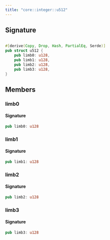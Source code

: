 ```yaml
---
title: "core::integer::u512"
---
```






## Signature

```rust

#[derive(Copy, Drop, Hash, PartialEq, Serde)]
pub struct u512 {
    pub limb0: u128,
    pub limb1: u128,
    pub limb2: u128,
    pub limb3: u128,
}
```


## Members

### limb0


#### Signature

```rust
pub limb0: u128
```


### limb1


#### Signature

```rust
pub limb1: u128
```


### limb2


#### Signature

```rust
pub limb2: u128
```


### limb3


#### Signature

```rust
pub limb3: u128
```


